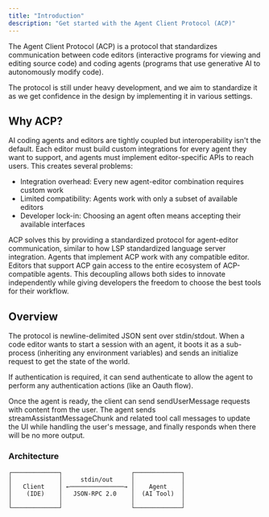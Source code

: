 ```yaml
---
title: "Introduction"
description: "Get started with the Agent Client Protocol (ACP)"
---
```


The Agent Client Protocol (ACP) is a protocol that standardizes communication between code editors (interactive programs for viewing and editing source code) and coding agents (programs that use generative AI to autonomously modify code).

The protocol is still under heavy development, and we aim to standardize it as we get confidence in the design by implementing it in various settings.

## Why ACP?

AI coding agents and editors are tightly coupled but interoperability isn't the default. Each editor must build custom integrations for every agent they want to support, and agents must implement editor-specific APIs to reach users.
This creates several problems:

- Integration overhead: Every new agent-editor combination requires custom work
- Limited compatibility: Agents work with only a subset of available editors
- Developer lock-in: Choosing an agent often means accepting their available interfaces

ACP solves this by providing a standardized protocol for agent-editor communication, similar to how LSP standardized language server integration. Agents that implement ACP work with any compatible editor. Editors that support ACP gain access to the entire ecosystem of ACP-compatible agents.
This decoupling allows both sides to innovate independently while giving developers the freedom to choose the best tools for their workflow.

## Overview

The protocol is newline-delimited JSON sent over stdin/stdout. When a code editor wants to start a session with an agent, it boots it as a sub-process (inheriting any environment variables) and sends an initialize request to get the state of the world.

If authentication is required, it can send authenticate to allow the agent to perform any authentication actions (like an Oauth flow).

Once the agent is ready, the client can send sendUserMessage requests with content from the user. The agent sends streamAssistantMessageChunk and related tool call messages to update the UI while handling the user's message, and finally responds when there will be no more output.

### Architecture

```
┌─────────────┐                   ┌─────────────┐
│             │     stdin/out     │             │
│   Client    │ ←───────────────→ │    Agent    │
│    (IDE)    │   JSON-RPC 2.0    │  (AI Tool)  │
│             │                   │             │
└─────────────┘                   └─────────────┘
```
